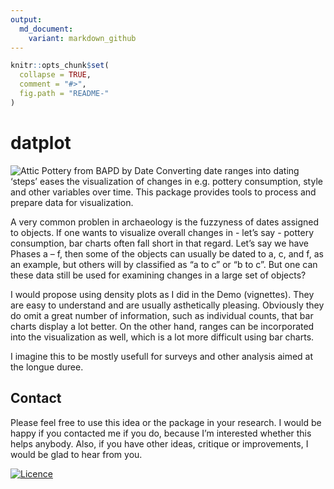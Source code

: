 ```yaml
---
output:
  md_document:
    variant: markdown_github
---
```


<!-- README.md is generated from README.Rmd. Please edit that file -->

```r
knitr::opts_chunk$set(
  collapse = TRUE,
  comment = "#>",
  fig.path = "README-"
)
```

# datplot
![Attic Pottery from BAPD by Date](demo_image.png)
Converting date ranges into dating 'steps' eases the visualization of changes in e.g. pottery consumption, style and other variables over time. This package provides tools to process and prepare data for visualization.

A very common problen in archaeology is the fuzzyness of dates assigned to objects. If one wants to visualize overall changes in - let's say - pottery consumption, bar charts often fall short in that regard. Let's say we have Phases a -- f, then some of the objects can usually be dated to a, c, and f, as an example, but others will by classified as "a to c" or "b to c". But one can these data still be used for examining changes in a large set of objects?

I would propose using density plots as I did in the Demo (vignettes). They are easy to understand and are usually asthetically pleasing. Obviously they do omit a great number of information, such as individual counts, that bar charts display a lot better. On the other hand, ranges can be incorporated into the visualization as well, which is a lot more difficult using bar charts. 

I imagine this to be mostly usefull for surveys and other analysis aimed at the longue duree.

## Contact

Please feel free to use this idea or the package in your research. I would be happy if you contacted me if you do, because I'm interested whether this helps anybody. Also, if you have other ideas, critique or improvements, I would be glad to hear from you.

[![Licence](https://i.creativecommons.org/l/by-sa/4.0/88x31.png)](http://creativecommons.org/licenses/by-sa/4.0/)

